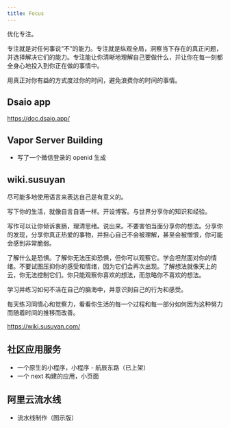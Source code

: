 ```yaml
---
title: Focus
---
```


优化专注。

专注就是对任何事说“不”的能力。专注就是纵观全局，洞察当下存在的真正问题，并选择解决它们的能力。专注能让你清晰地理解自己要做什么，并让你在每一刻都全身心地投入到你正在做的事情中。

用真正对你有益的方式度过你的时间，避免浪费你的时间的事情。

## Dsaio app

https://doc.dsaio.app/

## Vapor Server Building

- 写了一个微信登录的 openid 生成

## wiki.susuyan

尽可能多地使用语言来表达自己是有意义的。

写下你的生活，就像自言自语一样。开设博客。与世界分享你的知识和经验。

写作可以让你倾诉衷肠，理清思绪。说出来。不要害怕当面分享你的想法。分享你的发现，分享你真正热爱的事物，并担心自己不会被理解，甚至会被憎恨，你可能会感到非常脆弱。

了解什么是恐惧。了解你无法压抑恐惧，但你可以观察它。学会坦然面对你的情绪。不要试图压抑你的感受和情绪，因为它们会再次出现。了解想法就像天上的云，你无法控制它们。你只能观察你喜欢的想法，而忽略你不喜欢的想法。

学习并练习如何不活在自己的脑海中，并意识到自己的行为和感受。

每天练习同情心和觉察力，看看你生活的每一个过程和每一部分如何因为这种努力而随着时间的推移而改善。

https://wiki.susuyan.com/

## 社区应用服务

- 一个原生的小程序，小程序 - 航辰东路（已上架）
- 一个 next 构建的应用，小页面

## 阿里云流水线

- 流水线制作（图示版）
